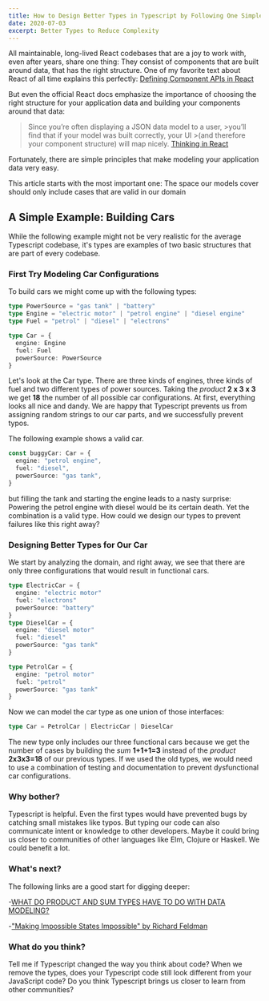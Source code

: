 ```yaml
---
title: How to Design Better Types in Typescript by Following One Simple Principle
date: 2020-07-03
excerpt: Better Types to Reduce Complexity
---
```


All maintainable, long-lived React codebases that are a joy to work with, even after years, share one thing:
They consist of components that are built around data, that has the right structure.
One of my favorite text about React of all time explains this perfectly:
[Defining Component APIs in React](https://jxnblk.com/blog/defining-component-apis-in-react/)

But even the official React docs emphasize the importance of choosing the right structure for your application data and building your components around that data:

> Since you’re often displaying a JSON data model to a user, >you’ll find that if your model was built correctly, your UI >(and therefore your component structure) will map nicely.
> [Thinking in React](https://reactjs.org/docs/thinking-in-react.html#step-1-break-the-ui-into-a-component-hierarchy)

Fortunately, there are simple principles that make modeling your application data very easy.

This article starts with the most important one:
The space our models cover should only include cases that are valid in our domain

## A Simple Example: Building Cars

While the following example might not be very realistic for the average Typescript codebase, it's types are examples of two basic structures that are part of every codebase.

### First Try Modeling Car Configurations

To build cars we might come up with the following types:

```typescript
type PowerSource = "gas tank" | "battery"
type Engine = "electric motor" | "petrol engine" | "diesel engine"
type Fuel = "petrol" | "diesel" | "electrons"

type Car = {
  engine: Engine
  fuel: Fuel
  powerSource: PowerSource
}
```

Let's look at the Car type. There are three kinds of engines, three kinds of fuel and two different types of power sources.
Taking the _product_
**2 x 3 x 3**
we get **18** the number of all possible car configurations. At first, everything looks all nice and dandy. We are happy that Typescript prevents us from assigning random strings to our car parts, and we successfully prevent typos.

The following example shows a valid car.

```typescript
const buggyCar: Car = {
  engine: "petrol engine",
  fuel: "diesel",
  powerSource: "gas tank",
}
```

but filling the tank and starting the engine leads to a nasty surprise:
Powering the petrol engine with diesel would be its certain death. Yet the combination is a valid type.
How could we design our types to prevent failures like this right away?

### Designing Better Types for Our Car

We start by analyzing the domain, and right away, we see that there are only three configurations that would result in functional cars.

```typescript
type ElectricCar = {
  engine: "electric motor"
  fuel: "electrons"
  powerSource: "battery"
}
type DieselCar = {
  engine: "diesel motor"
  fuel: "diesel"
  powerSource: "gas tank"
}

type PetrolCar = {
  engine: "petrol motor"
  fuel: "petrol"
  powerSource: "gas tank"
}
```

Now we can model the car type as one union of those interfaces:

```typescript
type Car = PetrolCar | ElectricCar | DieselCar
```

The new type only includes our three functional cars because we get the number of cases by building the _sum_ **1+1+1=3** instead of the _product_ **2x3x3=18** of our previous types.
If we used the old types, we would need to use a combination of testing and documentation to prevent dysfunctional car configurations.

### Why bother?

Typescript is helpful. Even the first types would have prevented bugs by catching small mistakes like typos. But typing our code can also communicate intent or knowledge to other developers. Maybe it could bring us closer to communities of other languages like Elm, Clojure or Haskell. We could benefit a lot.

### What's next?

The following links are a good start for digging deeper:

-[WHAT DO PRODUCT AND SUM TYPES HAVE TO DO WITH DATA MODELING?](https://lispcast.com/what-do-product-and-sum-types-have-to-do-with-data-modeling/)

-["Making Impossible States Impossible" by Richard Feldman](https://youtu.be/IcgmSRJHu_8)

### What do you think?

Tell me if Typescript changed the way you think about code? When we remove the types, does your Typescript code still look different from your JavaScript code?
Do you think Typescript brings us closer to learn from other communities?

